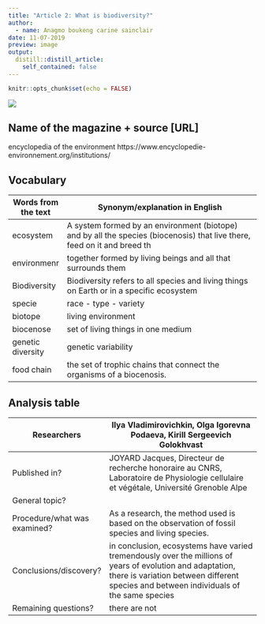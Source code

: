 ```yaml
---
title: "Article 2: What is biodiversity?"
author:
  - name: Anagmo boukeng carine sainclair
date: 11-07-2019
preview: image
output:
  distill::distill_article:
    self_contained: false
---
```


```r
knitr::opts_chunk$set(echo = FALSE)
```

![](http://www.green-valais.ch/images/flexi/item_860_field_123/l_greenvalais--biodiversite.jpg) 

## Name of the magazine + source [URL] 

 encyclopedia of the environment https://www.encyclopedie-environnement.org/institutions/

## Vocabulary 


|  Words from the text                | Synonym/explanation in English                                                                                                                                                                       |
|-------------------------------------|---------------------------------------------------------------------------------------------------------------------------------------------------------------------------------------------------------|
| ecosystem       | A system formed by an environment (biotope) and by all the species (biocenosis) that live there, feed on it and breed th            | 
| environmenr     | together formed by living beings and all that surrounds them                                     |
| Biodiversity    | Biodiversity refers to all species and living things on Earth or in a specific ecosystem                                      |
| specie          | race - type - variety                                             |
| biotope         |living environment                                                            |
| biocenose       |set of living things in one medium                                     |
| genetic diversity| genetic variability                                            |
| food chain      | the set of trophic chains that connect the organisms of a biocenosis.                      |

## Analysis table 

| Researchers                  | Ilya Vladimirovichkin, Olga Igorevna Podaeva, Kirill Sergeevich Golokhvast                         | 
| -----------------------------|-----------------------------------------------------------------------------------------------------------------------------------------------------------------------------------------------------------------------------|
| Published in?                |   JOYARD Jacques, Directeur de recherche honoraire au CNRS, Laboratoire de Physiologie cellulaire et végétale, Université Grenoble Alpe                  |
| General topic?               |   |this study consists in highlighting the variability of African species in an environment, the variability between individuals of the same species and the interaction between species in ecosystems
| Procedure/what was examined? |  As a research, the method used is based on the observation of fossil species and living species.                         |
| Conclusions/discovery?       |  in conclusion, ecosystems have varied tremendously over the millions of years of evolution and adaptation, there is variation between different species and between individuals of the same species                          |
| Remaining questions?         |  there are not


